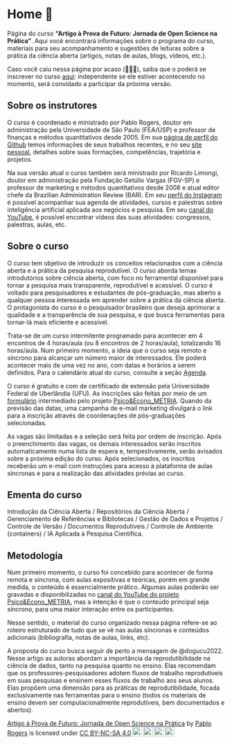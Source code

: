 # Home 🏢 {#sec-home .unnumbered .unlisted}

Página do curso **"Artigo à Prova de Futuro: Jornada de Open Science na Prática"**. Aqui você encontrará informações sobre o programa do curso, materiais para seu acompanhamento e sugestões de leituras sobre a prática da ciência aberta (artigos, notas de aulas, blogs, vídeos, etc.).

Caso você caiu nessa página por acaso (🤣😁😉), saiba que o poderá se inscrever no curso [aqui](https://forms.gle/b6Zio7oL8XxxhhtS9): independente se ele estiver acontecendo no momento, será convidado a participar da próxima versão.

## Sobre os instrutores {#sec-instrutor .unnumbered .unlisted}

O curso é coordenado e ministrado por Pablo Rogers, doutor em administração pela Universidade de São Paulo (FEA/USP) e professor de finanças e métodos quantitativos desde 2005. Em sua [página de perfil do Github](https://github.com/phdpablo) temos informações de seus trabalhos recentes, e no seu [site pessoal](https://phdpablo.com/), detalhes sobre suas formações, competências, trajetória e projetos.

Na sua versão atual o curso também será ministrado por Ricardo Limongi, doutor em administração pela Fundação Getúlio Vargas (FGV-SP) e professor de marketing e métodos quantitativos desde 2008 e atual editor chefe da Brazilian Administration Review (BAR). Em seu [perfil do Instagram](https://www.instagram.com/limongi/) é possível acompanhar sua agenda de atividades, cursos e palestras sobre inteligência artificial aplicada aos negócios e pesquisa. Em seu [canal do YouTube](https://www.youtube.com/@ricardolimongi_ia), é possível encontrar vídeos das suas atividades: congressos, palestras, aulas, etc.

## Sobre o curso {#sec-about .unnumbered .unlisted}

O curso tem objetivo de introduzir os conceitos relacionados com a ciência aberta e a prática da pesquisa reprodutível. O curso aborda temas introdutórios sobre ciência aberta, com foco no ferramental disponível para tornar a pesquisa mais transparente, reprodutível e acessível. O curso é voltado para pesquisadores e estudantes de pós-graduação, mas aberto a qualquer pessoa interessada em aprender sobre a prática da ciência aberta. O protagonista do curso é o pesquisador brasileiro que deseja aprimorar a qualidade e a transparência de sua pesquisa, e que busca ferramentas para tornar-lá mais eficiente e acessível.

Trata-se de um curso intermitente programado para acontecer em 4 encontros de 4 horas/aula (ou 8 encontros de 2 horas/aula), totalizando 16 horas/aula. Num primeiro momento, a ideia que o curso seja remoto e síncrono para alcançar um número maior de interessados. Ele poderá acontecer mais de uma vez no ano, com datas e horários a serem definidos. Para o calendário atual do curso, consulte a seção [Agenda](https://phdpablo.github.io/curso-open-science/00-schedule.html).

O curso é gratuito e com de certificado de extensão pela Universidade Federal de Uberlândia (UFU). As inscrições são feitas por meio de um [formulário](https://forms.gle/wRNWAU9Ffyp7o4Vq9) intermediado pelo projeto [Psico&Econo_METRIA](https://www.youtube.com/c/PsicoEconoMETRIA). Quando da previsão das datas, uma campanha de e-mail marketing divulgará o link para a inscrição através de coordenações de pós-graduações selecionadas.

As vagas são limitadas e a seleção será feita por ordem de inscrição. Após o preenchimento das vagas, os demais interessados serão inscritos automaticamente numa lista de espera e, tempestivamente, serão avisados sobre a próxima edição do curso. Após selecionados, os inscritos receberão um e-mail com instruções para acesso à plataforma de aulas síncronas e para a realização das atividades prévias ao curso.

## Ementa do curso {#sec-ementa .unnumbered .unlisted}

Introdução da Ciência Aberta / Repositórios da Ciência Aberta / Gerenciamento de Referências e Bibliotecas / Gestão de Dados e Projetos / Controle de Versão / Documentos Reprodutíveis / Controle de Ambiente (containers) / IA Aplicada à Pesquisa Científica.

## Metodologia {#sec-method .unnumbered .unlisted}

Num primeiro momento, o curso foi concebido para acontecer de forma remota e síncrona, com aulas expositivas e teóricas, porém em grande medida, o conteúdo é essencialmente prático. Algumas aulas poderão ser gravadas e disponibilizadas no [canal do YouTube do projeto Psico&Econo_METRIA](https://www.youtube.com/c/PsicoEconoMETRIA), mas a intenção é que o conteúdo principal seja síncrono, para uma maior interação entre os participantes.

Nesse sentido, o material do curso organizado nessa página refere-se ao roteiro estruturado de tudo que se vê nas aulas síncronas e conteúdos adicionais (bibliografia, notas de aulas, links, etc).

A proposta do curso busca seguir de perto a mensagem de @dogucu2022. Nesse artigo as autoras abordam a importância da reprodutibilidade na ciência de dados, tanto na pesquisa quanto no ensino. Elas recomendam que os professores-pesquisadores adotem fluxos de trabalho reprodutíveis em suas pesquisas e ensinem esses fluxos de trabalho aos seus alunos. Elas propõem uma dimensão para as práticas de reprodutibilidade, focada exclusivamente nas ferramentas para o ensino (todos os materiais de ensino devem ser computacionalmente reprodutíveis, bem documentados e abertos).

<p xmlns:cc="http://creativecommons.org/ns#" xmlns:dct="http://purl.org/dc/terms/">

<a property="dct:title" rel="cc:attributionURL" href="https://phdpablo.github.io/curso-open-science/">Artigo à Prova de Futuro: Jornada de Open Science na Prática</a> by <a rel="cc:attributionURL dct:creator" property="cc:attributionName" href="https://github.com/phdpablo/">Pablo Rogers</a> is licensed under <a href="https://creativecommons.org/licenses/by-nc-sa/4.0/?ref=chooser-v1" target="_blank" rel="license noopener noreferrer" style="display:inline-block;">CC BY-NC-SA 4.0<img src="https://mirrors.creativecommons.org/presskit/icons/cc.svg?ref=chooser-v1" style="height:22px!important;margin-left:3px;vertical-align:text-bottom;"/><img src="https://mirrors.creativecommons.org/presskit/icons/by.svg?ref=chooser-v1" style="height:22px!important;margin-left:3px;vertical-align:text-bottom;"/><img src="https://mirrors.creativecommons.org/presskit/icons/nc.svg?ref=chooser-v1" style="height:22px!important;margin-left:3px;vertical-align:text-bottom;"/><img src="https://mirrors.creativecommons.org/presskit/icons/sa.svg?ref=chooser-v1" style="height:22px!important;margin-left:3px;vertical-align:text-bottom;"/></a>

</p>
